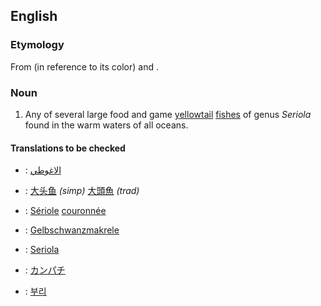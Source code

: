 ==English==

===Etymology===
From {{term|amber}} (in reference to its color) and {{term|jack}}.

===Noun===
{{wikipedia}}
{{en-noun}}

# Any of several large food and game [[yellowtail]] [[fish]]es of genus ''Seriola'' found in the warm waters of all oceans.

====Translations to be checked====
{{checktrans}}	
{{top}}
* {{ttbc|Arabic}}: [[الاغوطي]] <!-- translate.google.com/machine translation -->
* {{ttbc|Chinese}}: [[大头鱼]] ''(simp)'' [[大頭魚 ]] ''(trad)'' <!-- translate.google.com/machine translation -->
* {{ttbc|French}}: [[Sériole]] [[couronnée]] <!-- translate.google.com/machine translation -->
* {{ttbc|German}}: [[Gelbschwanzmakrele]] <!-- translate.google.com/machine translation -->
{{mid}}
* {{ttbc|Italian}}: [[Seriola]] <!-- translate.google.com/machine translation -->
* {{ttbc|Japanese}}: [[カンパチ]] <!-- translate.google.com/machine translation -->
* {{ttbc|Korean}}: [[부리]] <!-- translate.google.com/machine translation -->
{{bottom}}